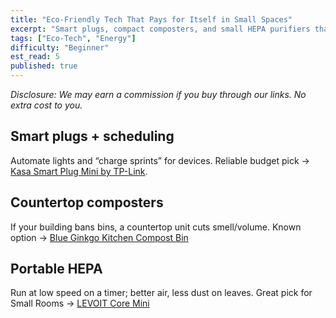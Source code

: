 ```yaml
---
title: "Eco‑Friendly Tech That Pays for Itself in Small Spaces"
excerpt: "Smart plugs, compact composters, and small HEPA purifiers that actually save money in condos."
tags: ["Eco‑Tech", "Energy"]
difficulty: "Beginner"
est_read: 5
published: true
---
```


_Disclosure: We may earn a commission if you buy through our links. No extra cost to you._

## Smart plugs + scheduling

Automate lights and “charge sprints” for devices. Reliable budget pick → [Kasa Smart Plug Mini by TP-Link](/go/kasa-hs103p2).

## Countertop composters

If your building bans bins, a countertop unit cuts smell/volume. Known option → [Blue Ginkgo Kitchen Compost Bin](/go/blue-gingko-kitchen-compost)

## Portable HEPA

Run at low speed on a timer; better air, less dust on leaves. Great pick for Small Rooms → [LEVOIT Core Mini](/go/levoit-lapc161wus)

